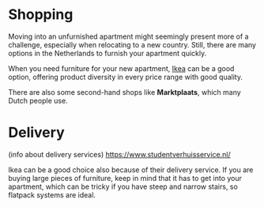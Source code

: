 # Shopping
Moving into an unfurnished apartment might seemingly present more of a challenge, especially when relocating to a new country. Still, there are many options in the Netherlands to furnish your apartment quickly. 

When you need furniture for your new apartment, [Ikea](https://www.ikea.com/nl/en/) can be a good option, offering product diversity in every price range with good quality. 

There are also some second-hand shops like **Marktplaats**, which many Dutch people use.

# Delivery 
(info about delivery services) 
https://www.studentverhuisservice.nl/ 

Ikea can be a good choice also because of their delivery service. If you are buying large pieces of furniture, keep in mind that it has to get into your apartment, which can be tricky if you have steep and narrow stairs, so flatpack systems are ideal.
